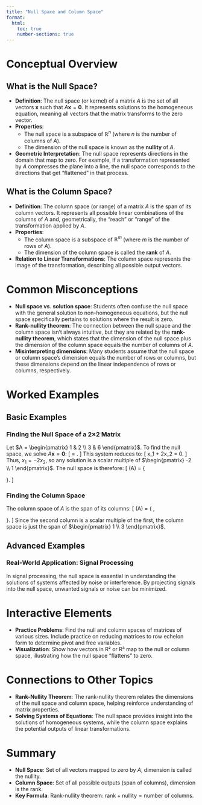 ```yaml
---
title: "Null Space and Column Space"
format:
  html:
    toc: true
    number-sections: true
---
```


# Conceptual Overview
## What is the Null Space?
- **Definition**: The null space (or kernel) of a matrix $A$ is the set of all vectors $\mathbf{x}$ such that $A\mathbf{x} = \mathbf{0}$. It represents solutions to the homogeneous equation, meaning all vectors that the matrix transforms to the zero vector.
- **Properties**:
  - The null space is a subspace of $\mathbb{R}^n$ (where $n$ is the number of columns of $A$).
  - The dimension of the null space is known as the **nullity** of $A$.
- **Geometric Interpretation**: The null space represents directions in the domain that map to zero. For example, if a transformation represented by $A$ compresses the plane into a line, the null space corresponds to the directions that get “flattened” in that process.

## What is the Column Space?
- **Definition**: The column space (or range) of a matrix $A$ is the span of its column vectors. It represents all possible linear combinations of the columns of $A$ and, geometrically, the "reach" or "range" of the transformation applied by $A$.
- **Properties**:
  - The column space is a subspace of $\mathbb{R}^m$ (where $m$ is the number of rows of $A$).
  - The dimension of the column space is called the **rank** of $A$.
- **Relation to Linear Transformations**: The column space represents the image of the transformation, describing all possible output vectors.

# Common Misconceptions
- **Null space vs. solution space**: Students often confuse the null space with the general solution to non-homogeneous equations, but the null space specifically pertains to solutions where the result is zero.
- **Rank-nullity theorem**: The connection between the null space and the column space isn’t always intuitive, but they are related by the **rank-nullity theorem**, which states that the dimension of the null space plus the dimension of the column space equals the number of columns of $A$.
- **Misinterpreting dimensions**: Many students assume that the null space or column space’s dimension equals the number of rows or columns, but these dimensions depend on the linear independence of rows or columns, respectively.

# Worked Examples
## Basic Examples
### Finding the Null Space of a 2×2 Matrix
Let $A = \begin{pmatrix} 1 & 2 \\ 3 & 6 \end{pmatrix}$.
To find the null space, we solve $A\mathbf{x} = \mathbf{0}$:
\[
\begin{pmatrix} 1 & 2 \\ 3 & 6 \end{pmatrix} \begin{pmatrix} x_1 \\ x_2 \end{pmatrix} = \begin{pmatrix} 0 \\ 0 \end{pmatrix}.
\]
This system reduces to:
\[
x_1 + 2x_2 = 0.
\]
Thus, $x_1 = -2x_2$, so any solution is a scalar multiple of $\begin{pmatrix} -2 \\ 1 \end{pmatrix}$. The null space is therefore:
\[
\text{Null}(A) = \text{span}\left\{ \begin{pmatrix} -2 \\ 1 \end{pmatrix} \right\}.
\]

### Finding the Column Space
The column space of $A$ is the span of its columns:
\[
\text{Col}(A) = \text{span}\left\{ \begin{pmatrix} 1 \\ 3 \end{pmatrix}, \begin{pmatrix} 2 \\ 6 \end{pmatrix} \right\}.
\]
Since the second column is a scalar multiple of the first, the column space is just the span of $\begin{pmatrix} 1 \\ 3 \end{pmatrix}$.

## Advanced Examples
### Real-World Application: Signal Processing
In signal processing, the null space is essential in understanding the solutions of systems affected by noise or interference. By projecting signals into the null space, unwanted signals or noise can be minimized.

# Interactive Elements
- **Practice Problems**: Find the null and column spaces of matrices of various sizes. Include practice on reducing matrices to row echelon form to determine pivot and free variables.
- **Visualization**: Show how vectors in R² or R³ map to the null or column space, illustrating how the null space “flattens” to zero.

# Connections to Other Topics
- **Rank-Nullity Theorem**: The rank-nullity theorem relates the dimensions of the null space and column space, helping reinforce understanding of matrix properties.
- **Solving Systems of Equations**: The null space provides insight into the solutions of homogeneous systems, while the column space explains the potential outputs of linear transformations.

# Summary
- **Null Space**: Set of all vectors mapped to zero by $A$, dimension is called the nullity.
- **Column Space**: Set of all possible outputs (span of columns), dimension is the rank.
- **Key Formula**: Rank-nullity theorem: $\text{rank} + \text{nullity} = \text{number of columns}$.
